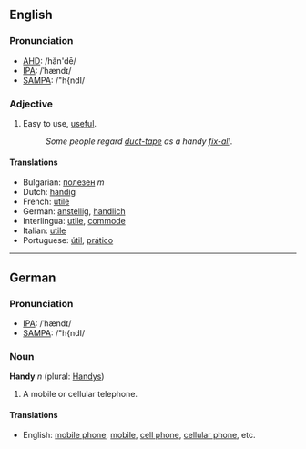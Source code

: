 ==English==
===Pronunciation===
*[[w:AHD|AHD]]: /hăn'dē/
*[[w:IPA|IPA]]: /ˈhændɪ/
*[[w:SAMPA|SAMPA]]: /"h{ndI/
===Adjective===
#Easy to use, [[useful]].
#:''Some people regard [[duct-tape]] as a handy [[fix-all]]''.

====Translations====
*Bulgarian: [[полезен]] ''m''
*Dutch: [[handig]]
*French: [[utile]]
*German: [[anstellig]], [[handlich]]
*Interlingua: [[utile]], [[commode]]
*Italian: [[utile]]
*Portuguese: [[útil]], [[prático]]

----

==German==
===Pronunciation===
*[[w:IPA|IPA]]: /ˈhændɪ/
*[[w:SAMPA|SAMPA]]: /"h{ndI/
===Noun===
'''Handy''' ''n'' (plural: [[Handys]])

#A mobile or cellular telephone.
====Translations====
*English: [[mobile phone]], [[mobile]], [[cell phone]], [[cellular phone]], etc.
